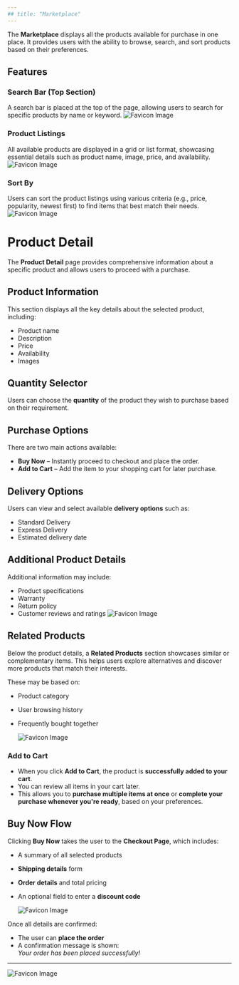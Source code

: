 ```yaml
---
## title: "Marketplace"
---
```


The **Marketplace** displays all the products available for purchase in one place. It provides users with the ability to browse, search, and sort products based on their preferences.

## Features

### Search Bar (Top Section)

A search bar is placed at the top of the page, allowing users to search for specific products by name or keyword.
![Favicon Image](/images/marketplace/search.png)

### Product Listings

All available products are displayed in a grid or list format, showcasing essential details such as product name, image, price, and availability.
![Favicon Image](/images/marketplace/marketplace.png)

### Sort By

Users can sort the product listings using various criteria (e.g., price, popularity, newest first) to find items that best match their needs.
![Favicon Image](/images/marketplace/search.png)

# Product Detail

The **Product Detail** page provides comprehensive information about a specific product and allows users to proceed with a purchase.

## Product Information

This section displays all the key details about the selected product, including:

- Product name
- Description
- Price
- Availability
- Images

## Quantity Selector

Users can choose the **quantity** of the product they wish to purchase based on their requirement.

## Purchase Options

There are two main actions available:

- **Buy Now** – Instantly proceed to checkout and place the order.
- **Add to Cart** – Add the item to your shopping cart for later purchase.

## Delivery Options

Users can view and select available **delivery options** such as:

- Standard Delivery
- Express Delivery
- Estimated delivery date

## Additional Product Details

Additional information may include:

- Product specifications
- Warranty
- Return policy
- Customer reviews and ratings
  ![Favicon Image](/images/marketplace/productdetial.png)

## Related Products

Below the product details, a **Related Products** section showcases similar or complementary items. This helps users explore alternatives and discover more products that match their interests.

These may be based on:

- Product category
- User browsing history
- Frequently bought together

  ![Favicon Image](/images/marketplace/relatedproducts.png)

### Add to Cart

- When you click **Add to Cart**, the product is **successfully added to your cart**.
- You can review all items in your cart later.
- This allows you to **purchase multiple items at once** or **complete your purchase whenever you're ready**, based on your preferences.

## Buy Now Flow

Clicking **Buy Now** takes the user to the **Checkout Page**, which includes:

- A summary of all selected products
- **Shipping details** form
- **Order details** and total pricing
- An optional field to enter a **discount code**

  ![Favicon Image](/images/marketplace/buynow.png)

Once all details are confirmed:

- The user can **place the order**
- A confirmation message is shown:  
   _Your order has been placed successfully!_

---

![Favicon Image](/images/marketplace/orderplaced.png)
